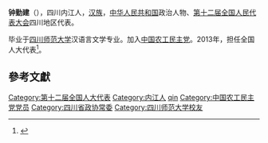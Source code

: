 '''钟勤建'''（{{bd|1957年||}}），四川内江人，[[汉族|汉族]]，[[中华人民共和国|中华人民共和国]]政治人物、[[第十二届全国人民代表大会|第十二届全国人民代表大会]]四川地区代表。

毕业于[[四川师范大学|四川师范大学]]汉语言文学专业。加入[[中国农工民主党|中国农工民主党]]。2013年，担任全国人大代表<ref>{{cite news|title=全国人大代表信息-钟勤建|url= http://210.82.31.1:8084/delegate/viewDelegate.action?dbid=122200|accessdate=2013-04-05|newspaper=全国人大网|archive-url=https://web.archive.org/web/20160305234330/http://www.npc.gov.cn/delegate/viewDelegate.action?dbid=122200|archive-date=2016-03-05|dead-url=yes}}</ref>。

==參考文獻==
{{reflist}}
{{中国政治人物小作品}}
{{DEFAULTSORT:zhong qinjian}}
[[Category:第十二届全国人大代表|Category:第十二届全国人大代表]]
[[Category:内江人|Category:内江人]]
[[Category:鍾姓|qin]]
[[Category:中国农工民主党党员|Category:中国农工民主党党员]]
[[Category:四川省政协常委|Category:四川省政协常委]]
[[Category:四川师范大学校友|Category:四川师范大学校友]]
